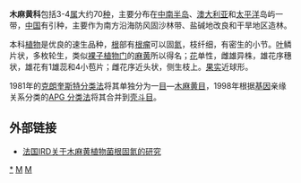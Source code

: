 {{Automatic taxobox
| taxon = Casuarinaceae
| image = Filao-Réunion.JPG
| image_caption = [[木麻黄|木麻黄]]（''Casuarina equisetifolia''） 
| authority = [[Robert_Brown_(botanist)|R.Br.]] 
| subdivision_ranks = [[属|属]]
| subdivision = 
[[异果木麻黄属|异果木麻黄属]]''Allocasuarina''<br />
[[木麻黄属|木麻黄属]]''Casuarina''<br />
[[隐孔木麻黄属|隐孔木麻黄属]]''Ceuthostoma''<br />
[[方枝木麻黄属|方枝木麻黄属]]''Gymnostoma''
}}

'''木麻黄科'''包括3-4[[属|属]]大约70[[种|种]]，主要分布在[[中南半岛|中南半岛]]、[[澳大利亚|澳大利亚]]和[[太平洋|太平洋]]岛屿一带，[[中国|中国]]有引种，主要作为南方沿海防风固沙林带、盐碱地改良和干旱地区造林。

本科[[植物|植物]]是优良的速生品种，[[根|根]]部有[[根瘤|根瘤]]可以固[[氮|氮]]，枝纤细，有密生的小节。[[叶|叶]]鳞片状，多枚轮生，类似[[裸子植物门|裸子植物门]]的[[麻黄|麻黄]]所以得名；[[花|花]]单性，雌雄异株，雄花序穗状，雄花有1雄蕊和4小苞片；雌花序近头状，侧生枝上。[[果实|果实]]近球形。

1981年的[[克朗奎斯特分类法|克朗奎斯特分类法]]将其单独分为一[[目_(生物)|目]]—[[木麻黄目|木麻黄目]]，1998年根据[[基因|基因]]亲缘关系分类的[[APG_分类法|APG 分类法]]将其合并到[[壳斗目|壳斗目]]。

==外部链接==
*[http://www.mpl.ird.fr/rhizo 法国IRD关于木麻黄植物菌根固氮的研究] {{Wayback|url=http://www.mpl.ird.fr/rhizo |date=20070405055805 }}
{{Taxonbar|from=Q474620}}

[[Category:木麻黄科|*]]
[[Category:植物科名|M]]
[[Category:壳斗目|M]]